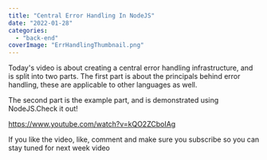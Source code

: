 ```yaml
---
title: "Central Error Handling In NodeJS"
date: "2022-01-28"
categories: 
  - "back-end"
coverImage: "ErrHandlingThumbnail.png"
---
```


Today's video is about creating a central error handling infrastructure, and is split into two parts. The first part is about the principals behind error handling, these are applicable to other languages as well.

The second part is the example part, and is demonstrated using NodeJS.Check it out!

https://www.youtube.com/watch?v=kQO2ZCboIAg

If you like the video, like, comment and make sure you subscribe so you can stay tuned for next week video
